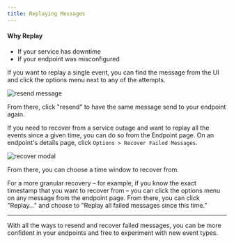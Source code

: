 ```yaml
---
title: Replaying Messages
---
```


#### Why Replay

- If your service has downtime
- If your endpoint was misconfigured

If you want to replay a single event, you can find the message
from the UI and click the options menu next to any of the attempts.

![resend message](/img/app-portal/resend-single.png)

From there, click "resend" to have the same message send to your
endpoint again.

If you need to recover from a service outage and want to replay all
the events since a given time, you can do so from the Endpoint page.
On an endpoint's details page, click `Options > Recover Failed Messages`.

![recover modal](/img/app-portal/replay-modal.png)

From there, you can choose a time window to recover from.

For a more granular recovery – for example, if you know the exact timestamp
that you want to recover from – you can click the options menu on any message
from the endpoint page. From there, you can click "Replay..." and choose to
"Replay all failed messages since this time."

---

With all the ways to resend and recover failed messages, you can be more
confident in your endpoints and free to experiment with new event types.
